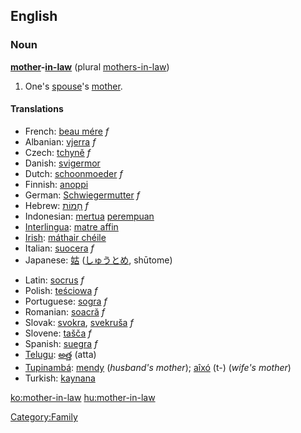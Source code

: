 ==English==

===Noun===
'''[[mother]]-[[in-law]]''' (plural [[mothers-in-law]])

# One's [[spouse]]'s [[mother]].

====Translations====
{{top}}
*French: [[beau mére]] ''f''
*Albanian: [[vjerra]] ''f''
*Czech: [[tchyně]] ''f''
*Danish: [[svigermor]]
*Dutch: [[schoonmoeder]] ''f''
*Finnish: [[anoppi]]
*German: [[Schwiegermutter]] ''f''
*Hebrew: [[חמות|חָמוֹת]] ''f'' 
*Indonesian: [[mertua]] [[perempuan]]
*[[Interlingua]]: [[matre affin]] 
*[[Irish]]: [[máthair chéile]]
*Italian: [[suocera]] ''f'' 
*Japanese: [[姑]] ([[しゅうとめ]], shūtome)
{{mid}}
*Latin: [[socrus]] ''f''
*Polish: [[teściowa]] ''f''
*Portuguese: [[sogra]] ''f''
*Romanian: [[soacră]] ''f''
*Slovak: [[svokra]], [[svekruša]] ''f''
*Slovene: [[tašča]] ''f''
*Spanish: [[suegra]] ''f''
*[[Telugu]]: [[అత్త]] (atta)
*[[Tupinambá]]: [[mendy]] (''husband's mother''); [[aîxó]] (t-) (''wife's mother'')
*Turkish: [[kaynana]]
{{bottom}}

[[Category:Family]]

[[ko:mother-in-law]]
[[hu:mother-in-law]]